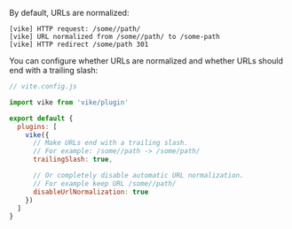 By default, URLs are normalized:

```
[vike] HTTP request: /some//path/
[vike] URL normalized from /some//path/ to /some-path
[vike] HTTP redirect /some/path 301
```

You can configure whether URLs are normalized and whether URLs should end with a trailing slash:

```js
// vite.config.js

import vike from 'vike/plugin'

export default {
  plugins: [
    vike({
      // Make URLs end with a trailing slash.
      // For example: /some//path -> /some/path/
      trailingSlash: true,

      // Or completely disable automatic URL normalization.
      // For example keep URL /some//path/
      disableUrlNormalization: true
    })
  ]
}
```
